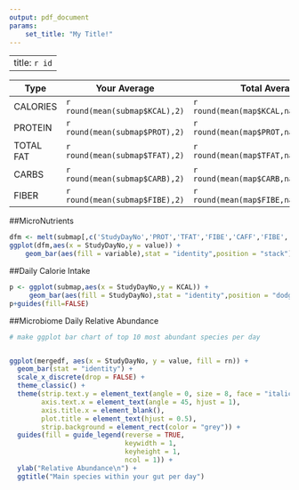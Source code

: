 ```yaml
---
output: pdf_document
params: 
    set_title: "My Title!"
---
```



---
title: `r id`
---


| Type       | Your Average                     | Total Average                          |
|------------|----------------------------------|----------------------------------------|
| CALORIES   | `r round(mean(submap$KCAL),2)` | `r round(mean(map$KCAL,na.rm=TRUE),2)` |
| PROTEIN    | `r round(mean(submap$PROT),2)` | `r round(mean(map$PROT,na.rm=TRUE),2)` |
| TOTAL FAT  | `r round(mean(submap$TFAT),2)` | `r round(mean(map$TFAT,na.rm=TRUE),2)` |
| CARBS      | `r round(mean(submap$CARB),2)` | `r round(mean(map$CARB,na.rm=TRUE),2)` |
| FIBER      | `r round(mean(submap$FIBE),2)` | `r round(mean(map$FIBE,na.rm=TRUE),2)` |



##MicroNutrients

```r
dfm <- melt(submap[,c('StudyDayNo','PROT','TFAT','FIBE','CAFF','FIBE','SUGR')],id.vars = 1)
ggplot(dfm,aes(x = StudyDayNo,y = value)) + 
    geom_bar(aes(fill = variable),stat = "identity",position = "stack") + scale_x_discrete(labels = abbreviate)
```

##Daily Calorie Intake
```r

p <- ggplot(submap,aes(x = StudyDayNo,y = KCAL)) + 
     geom_bar(aes(fill = StudyDayNo),stat = "identity",position = "dodge") + scale_x_discrete(labels = abbreviate)
p+guides(fill=FALSE)
```

##Microbiome Daily Relative Abundance
```r
# make ggplot bar chart of top 10 most abundant species per day


ggplot(mergedf, aes(x = StudyDayNo, y = value, fill = rn)) +
  geom_bar(stat = "identity") +
  scale_x_discrete(drop = FALSE) +
  theme_classic() +
  theme(strip.text.y = element_text(angle = 0, size = 8, face = "italic"),
        axis.text.x = element_text(angle = 45, hjust = 1),
        axis.title.x = element_blank(),
        plot.title = element_text(hjust = 0.5),
        strip.background = element_rect(color = "grey")) +
  guides(fill = guide_legend(reverse = TRUE, 
                             keywidth = 1, 
                             keyheight = 1, 
                             ncol = 1)) +
  ylab("Relative Abundance\n") +
  ggtitle("Main species within your gut per day")





```



